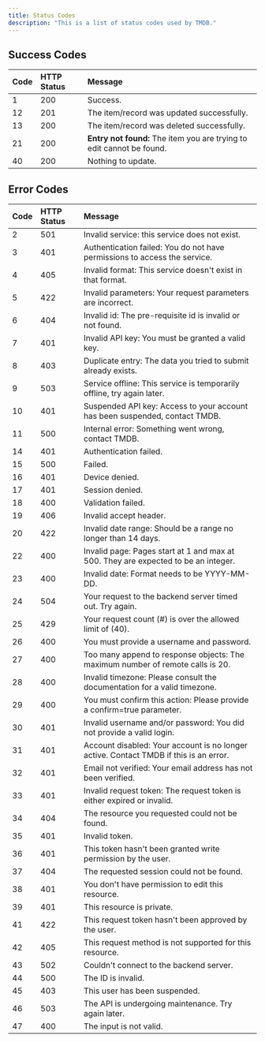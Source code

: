 ```yaml
---
title: Status Codes
description: "This is a list of status codes used by TMDB."
---
```


## Success Codes

| Code | HTTP Status | Message                                                   |
| :--- | :---        | :----                                                     |
| 1    | 200         | Success.                                                  |
| 12   | 201         | The item/record was updated successfully.                 |
| 13   | 200         | The item/record was deleted successfully.                 |
| 21   | 200         | <b>Entry not found:</b> The item you are trying to edit cannot be found. |
| 40   | 200         | Nothing to update.                                        |

## Error Codes

| Code | HTTP Status | Message                                                   |
| :--- | :---        | :----                                                     |
| 2    | 501         | Invalid service: this service does not exist.             |
| 3    | 401         | Authentication failed: You do not have permissions to access the service. |
| 4    | 405         | Invalid format: This service doesn't exist in that format.|
| 5    | 422         | Invalid parameters: Your request parameters are incorrect.|
| 6    | 404         | Invalid id: The pre-requisite id is invalid or not found. |
| 7    | 401         | Invalid API key: You must be granted a valid key.         |
| 8    | 403         | Duplicate entry: The data you tried to submit already exists. |
| 9    | 503         | Service offline: This service is temporarily offline, try again later. |
| 10   | 401         | Suspended API key: Access to your account has been suspended, contact TMDB. |
| 11   | 500         | Internal error: Something went wrong, contact TMDB.       |
| 14   | 401         | Authentication failed.                                    |
| 15   | 500         | Failed.                                                   |
| 16   | 401         | Device denied.                                            |
| 17   | 401         | Session denied.                                           |
| 18   | 400         | Validation failed.                                        |
| 19   | 406         | Invalid accept header.                                    |
| 20   | 422         | Invalid date range: Should be a range no longer than 14 days. |
| 22   | 400         | Invalid page: Pages start at 1 and max at 500. They are expected to be an integer. |
| 23   | 400         | Invalid date: Format needs to be YYYY-MM-DD.              |
| 24   | 504         | Your request to the backend server timed out. Try again.  |
| 25   | 429         | Your request count (#) is over the allowed limit of (40). |
| 26   | 400         | You must provide a username and password.                 |
| 27   | 400         | Too many append to response objects: The maximum number of remote calls is 20. |
| 28   | 400         | Invalid timezone: Please consult the documentation for a valid timezone. |
| 29   | 400         | You must confirm this action: Please provide a confirm=true parameter. |
| 30   | 401         | Invalid username and/or password: You did not provide a valid login. |
| 31   | 401         | Account disabled: Your account is no longer active. Contact TMDB if this is an error. |
| 32   | 401         | Email not verified: Your email address has not been verified. |
| 33   | 401         | Invalid request token: The request token is either expired or invalid. |
| 34   | 404         | The resource you requested could not be found.            |
| 35   | 401         | Invalid token.                                            |
| 36   | 401         | This token hasn't been granted write permission by the user. |
| 37   | 404         | The requested session could not be found.                 |
| 38   | 401         | You don't have permission to edit this resource.          |
| 39   | 401         | This resource is private.                                 |
| 41   | 422         | This request token hasn't been approved by the user.      |
| 42   | 405         | This request method is not supported for this resource.   |
| 43   | 502         | Couldn't connect to the backend server.                   |
| 44   | 500         | The ID is invalid.                                        |
| 45   | 403         | This user has been suspended.                             |
| 46   | 503         | The API is undergoing maintenance. Try again later.       |
| 47   | 400         | The input is not valid.                                   |